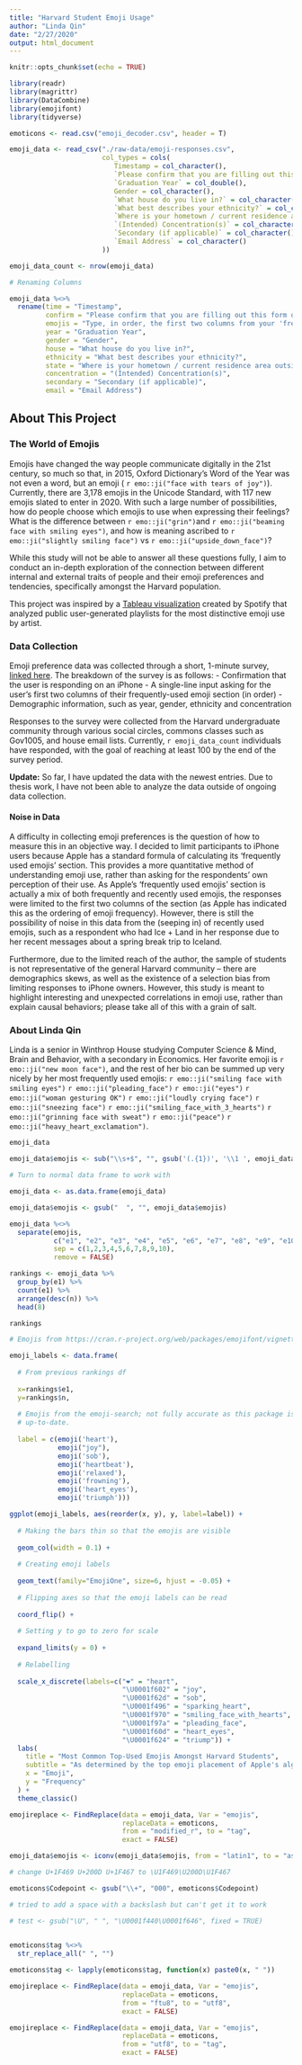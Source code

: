 ```yaml
---
title: "Harvard Student Emoji Usage"
author: "Linda Qin"
date: "2/27/2020"
output: html_document
---
```


```r
knitr::opts_chunk$set(echo = TRUE)

library(readr)
library(magrittr)
library(DataCombine)
library(emojifont)
library(tidyverse)

emoticons <- read.csv("emoji_decoder.csv", header = T)
```

```r

emoji_data <- read_csv("./raw-data/emoji-responses.csv", 
                       col_types = cols(
                          Timestamp = col_character(),
                          `Please confirm that you are filling out this form on an iPhone before moving on with this study.` = col_character(),
                          `Graduation Year` = col_double(),
                          Gender = col_character(),
                          `What house do you live in?` = col_character(),
                          `What best describes your ethnicity?` = col_character(),
                          `Where is your hometown / current residence area outside of Harvard located?` = col_character(),
                          `(Intended) Concentration(s)` = col_character(),
                          `Secondary (if applicable)` = col_character(),
                          `Email Address` = col_character()
                       ))

emoji_data_count <- nrow(emoji_data)

# Renaming Columns

emoji_data %<>% 
  rename(time = "Timestamp",
         confirm = "Please confirm that you are filling out this form on an iPhone before moving on with this study.",
         emojis = "Type, in order, the first two columns from your 'frequently used' emoji section.",
         year = "Graduation Year",
         gender = "Gender",
         house = "What house do you live in?",
         ethnicity = "What best describes your ethnicity?",
         state = "Where is your hometown / current residence area outside of Harvard located?",
         concentration = "(Intended) Concentration(s)",
         secondary = "Secondary (if applicable)",
         email = "Email Address")

```


## About This Project

### The World of Emojis

Emojis have changed the way people communicate digitally in the 21st century, so much so that, in 2015, Oxford Dictionary's Word of the Year was not even a word, but an emoji ( `r emo::ji("face with tears of joy")`). Currently, there are 3,178 emojis in the Unicode Standard, with 117 new emojis slated to enter in 2020. With such a large number of possibilities, how do people choose which emojis to use when expressing their feelings? What is the difference between `r emo::ji("grin")`and `r emo::ji("beaming face with smiling eyes")`, and how is meaning ascribed to `r emo::ji("slightly smiling face")` vs `r emo::ji("upside_down_face")`? 

While this study will not be able to answer all these questions fully, I aim to conduct an in-depth exploration of the connection between different internal and external traits of people and their emoji preferences and tendencies, specifically amongst the Harvard population.

This project was inspired by a [Tableau visualization](https://public.tableau.com/views/TheEmojiofSpotifyArtists/DescribeArtists?:embed=y&:display_count=y&:origin=viz_share_link) created by Spotify that analyzed public user-generated playlists for the most distinctive emoji use by artist.

### Data Collection

Emoji preference data was collected through a short, 1-minute survey, [linked here](https://forms.gle/RkFXovkt3fNKgfga8). The breakdown of the survey is as follows:
- Confirmation that the user is responding on an iPhone
- A single-line input asking for the user’s first two columns of their frequently-used emoji section (in order)
- Demographic information, such as year, gender, ethnicity and concentration

Responses to the survey were collected from the Harvard undergraduate community through various social circles, commons classes such as Gov1005, and house email lists. Currently, `r emoji_data_count` individuals have responded, with the goal of reaching at least 100 by the end of the survey period.

<b>Update:</b> So far, I have updated the data with the newest entries. Due to thesis work, I have not been able to analyze the data outside of ongoing data collection.

#### Noise in Data

A difficulty in collecting emoji preferences is the question of how to measure this in an objective way. I decided to limit participants to iPhone users because Apple has a standard formula of calculating its ‘frequently used emojis’ section. This provides a more quantitative method of understanding emoji use, rather than asking for the respondents’ own perception of their use. As Apple’s ‘frequently used emojis’ section is actually a mix of both frequently and recently used emojis, the responses were limited to the first two columns of the section (as Apple has indicated this as the ordering of emoji frequency). However, there is still the possibility of noise in this data from the (seeping in) of recently used emojis, such as a respondent who had Ice + Land in her response due to her recent messages about a spring break trip to Iceland. 

Furthermore, due to the limited reach of the author, the sample of students is not representative of the general Harvard community – there are demographics skews, as well as the existence of a selection bias from limiting responses to iPhone owners. However, this study is meant to highlight interesting and unexpected correlations in emoji use, rather than explain causal behaviors; please take all of this with a grain of salt.

### About Linda Qin

Linda is a senior in Winthrop House studying Computer Science & Mind, Brain and Behavior, with a secondary in Economics. Her favorite emoji is `r emo::ji("new moon face")`, and the rest of her bio can be summed up very nicely by her most frequently used emojis: `r emo::ji("smiling face with smiling eyes")` `r emo::ji("pleading_face")` `r emo::ji("eyes")` `r emo::ji("woman gesturing OK")` `r emo::ji("loudly crying face")` `r emo::ji("sneezing face")` `r emo::ji("smiling_face_with_3_hearts")` `r emo::ji("grinning face with sweat")` `r emo::ji("peace")` `r emo::ji("heavy_heart_exclamation")`.

```r
emoji_data
```

```r
emoji_data$emojis <- sub("\\s+$", "", gsub('(.{1})', '\\1 ', emoji_data$emojis))
```

```r

# Turn to normal data frame to work with

emoji_data <- as.data.frame(emoji_data)

emoji_data$emojis <- gsub("  ", "", emoji_data$emojis)

```


```r
 
emoji_data %<>%
  separate(emojis, 
           c("e1", "e2", "e3", "e4", "e5", "e6", "e7", "e8", "e9", "e10", "other"), 
           sep = c(1,2,3,4,5,6,7,8,9,10), 
           remove = FALSE)

```

```r
rankings <- emoji_data %>%
  group_by(e1) %>%
  count(e1) %>%
  arrange(desc(n)) %>%
  head(8)
```

```r
rankings
```


```r

# Emojis from https://cran.r-project.org/web/packages/emojifont/vignettes/emojifont.html

emoji_labels <- data.frame(
  
  # From previous rankings df
  
  x=rankings$e1, 
  y=rankings$n,
  
  # Emojis from the emoji-search; not fully accurate as this package is not
  # up-to-date.
  
  label = c(emoji('heart'), 
            emoji("joy"), 
            emoji('sob'),
            emoji('heartbeat'),
            emoji('relaxed'),
            emoji('frowning'),
            emoji('heart_eyes'),
            emoji('triumph')))

ggplot(emoji_labels, aes(reorder(x, y), y, label=label)) +
  
  # Making the bars thin so that the emojis are visible
  
  geom_col(width = 0.1) + 
  
  # Creating emoji labels
  
  geom_text(family="EmojiOne", size=6, hjust = -0.05) +
  
  # Flipping axes so that the emoji labels can be read
  
  coord_flip() +
  
  # Setting y to go to zero for scale
  
  expand_limits(y = 0) + 
  
  # Relabelling
  
  scale_x_discrete(labels=c("❤" = "heart", 
                            "\U0001f602" = "joy",
                            "\U0001f62d" = "sob",
                            "\U0001f496" = "sparking_heart",
                            "\U0001f970" = "smiling_face_with_hearts",
                            "\U0001f97a" = "pleading_face",
                            "\U0001f60d" = "heart_eyes",
                            "\U0001f624" = "triump")) +
  labs(
    title = "Most Common Top-Used Emojis Amongst Harvard Students",
    subtitle = "As determined by the top emoji placement of Apple's algorithm",
    x = "Emoji",
    y = "Frequency"
  ) + 
  theme_classic()
```


```r
emojireplace <- FindReplace(data = emoji_data, Var = "emojis", 
                            replaceData = emoticons,
                            from = "modified_r", to = "tag", 
                            exact = FALSE)
```

```r

emoji_data$emojis <- iconv(emoji_data$emojis, from = "latin1", to = "ascii", sub = "byte")

```

```r

# change U+1F469 U+200D U+1F467 to \U1F469\U200D\U1F467

emoticons$Codepoint <- gsub("\\+", "000", emoticons$Codepoint)

# tried to add a space with a backslash but can't get it to work

# test <- gsub("\U", " ", "\U0001f440\U0001f646", fixed = TRUE)
  

```

```r
emoticons$tag %<>%
  str_replace_all(" ", "")
```

```r

emoticons$tag <- lapply(emoticons$tag, function(x) paste0(x, " "))

```

```r
emojireplace <- FindReplace(data = emoji_data, Var = "emojis", 
                            replaceData = emoticons,
                            from = "ftu8", to = "utf8", 
                            exact = FALSE)
```

```r
emojireplace <- FindReplace(data = emoji_data, Var = "emojis", 
                            replaceData = emoticons,
                            from = "utf8", to = "tag", 
                            exact = FALSE)

```
